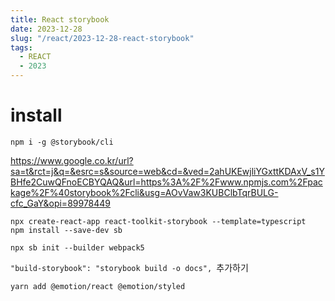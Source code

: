 ```yaml
---
title: React storybook
date: 2023-12-28
slug: "/react/2023-12-28-react-storybook"
tags:
  - REACT
  - 2023
---
```


# install
`npm i -g @storybook/cli`

https://www.google.co.kr/url?sa=t&rct=j&q=&esrc=s&source=web&cd=&ved=2ahUKEwjliYGxttKDAxV_s1YBHfe2CuwQFnoECBYQAQ&url=https%3A%2F%2Fwww.npmjs.com%2Fpackage%2F%40storybook%2Fcli&usg=AOvVaw3KUBClbTqrBULG-cfc_GaY&opi=89978449

```
npx create-react-app react-toolkit-storybook --template=typescript
npm install --save-dev sb

npx sb init --builder webpack5
```

`"build-storybook": "storybook build -o docs", `추가하기

`yarn add @emotion/react @emotion/styled`